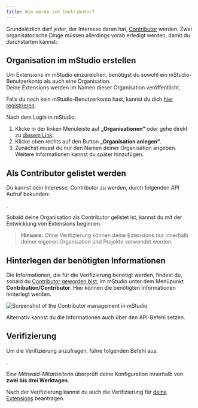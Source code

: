 ```yaml
---
title: Wie werde ich Contributor?
---
```



Grundsätzlich darf jeder, der Interesse daran hat, [Contributor](../../overview/contributor#was-ist-ein-contributor) werden.
Zwei organisatorische Dinge müssen allerdings vorab erledigt werden, damit du durchstarten kannst:

## Organisation im mStudio erstellen

Um Extensions im mStudio einzureichen, benötigst du sowohl ein mStudio-Benutzerkonto als auch eine Organisation.  
Deine Extensions werden im Namen dieser Organisation veröffentlicht.

Falls du noch kein mStudio-Benutzerkonto hast, kannst du dich [hier registrieren](https://studio.mittwald.de).

Nach dem Login in mStudio:

1. Klicke in der linken Menüleiste auf **„Organisationen“** oder gehe direkt zu [diesem Link](https://studio.mittwald.de/app/organizations).
2. Klicke oben rechts auf den Button **„Organisation anlegen“**.
3. Zunächst musst du nur den Namen deiner Organisation angeben. Weitere Informationen kannst du später hinzufügen.

## Als Contributor gelistet werden

Du kannst dein Interesse, Contributor zu werden, durch folgenden API Aufruf bekunden:

<OperationLink operation="contributor-express-interest-to-contribute" />.

Sobald deine Organisation als Contributor gelistet ist, kannst du mit der Entwicklung von Extensions beginnen.

> **Hinweis:** Ohne Verifizierung können deine Extensions nur innerhalb deiner eigenen Organisation und Projekte verwendet werden.

## Hinterlegen der benötigten Informationen

Die Informationen, die für die Verifizierung benötigt werden, findest du, sobald du [Contributor geworden bist](#als-contributor-gelistet-werden),
im mStudio unter dem Menüpunkt **Contribution/Contributor**. Hier können die benötigten Informationen hinterlegt werden.

![Screenshot of the Contributor management in mStudio](/img/contribution/contributor-management.png)

Alternativ kannst du die Informationen auch über den API-Befehl <OperationLink operation="contributor-patch-contributor" /> setzen.

## Verifizierung

Um die Verifizierung anzufragen, führe folgenden Befehl aus:

<OperationLink operation="contributor-request-verifcation" />.

Ein*e Mittwald-Mitarbeiter*in überprüft deine Konfiguration innerhalb von **zwei bis drei Werktagen**.

Nach der Verifizierung kannst du auch die Verifizierung für [deine Extensions](./2-manage-extensions.mdx#verify-extension) beantragen.
